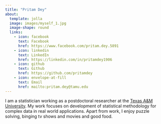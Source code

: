 ```yaml
---
title: "Pritam Dey"
about: 
  template: jolla
  image: images/myself_1.jpg
  image-shape: round
  links:
    - icon: facebook
      text: Facebook
      href: https://www.facebook.com/pritam.dey.5891
    - icon: linkedin
      text: LinkedIn
      href: https://linkedin.com/in/pritamdey1906
    - icon: github
      text: Github
      href: https://github.com/pritamdey
    - icon: envelope-at-fill
      text: Email
      href: mailto:pritam.dey@tamu.edu
---
```


::: {#hero-heading}
I am a statistician working as a postdoctoral researcher at the [Texas A&M University](#0 "Department of Statistics, Texas A&M University"). My work focuses on development of statistical methodology for complex data in real world applications. Apart from work, I enjoy puzzle solving, binging tv shows and movies and good food.
:::

